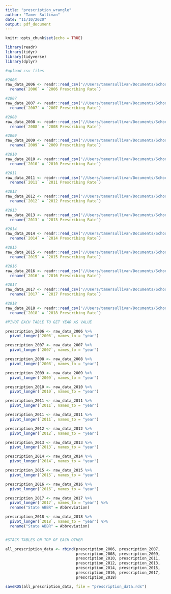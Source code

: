 ```yaml
---
title: "prescription_wrangle"
author: "Tamer Sullivan"
date: "11/10/2020"
output: pdf_document
---
```


```r
knitr::opts_chunk$set(echo = TRUE)

library(readr)
library(tidyr)
library(tidyverse)
library(dplyr)

```

```r
#upload csv files

#2006
raw_data_2006 <- readr::read_csv("//Users/tamersullivan/Documents/School/Fall 2020 classes/Data Science/Blog-Pill-Posse/blog-data-raw/2006_CDC_state_prescription_data.csv") %>% 
  rename(`2006` = `2006 Prescribing Rate`)

#2007
raw_data_2007 <- readr::read_csv("//Users/tamersullivan/Documents/School/Fall 2020 classes/Data Science/Blog-Pill-Posse/blog-data-raw/2007_CDC_state_prescription_data.csv") %>% 
  rename(`2007` = `2007 Prescribing Rate`)

#2008
raw_data_2008 <- readr::read_csv("//Users/tamersullivan/Documents/School/Fall 2020 classes/Data Science/Blog-Pill-Posse/blog-data-raw/2008_CDC_state_prescription_data.csv") %>% 
  rename(`2008` = `2008 Prescribing Rate`)

#2009
raw_data_2009 <- readr::read_csv("//Users/tamersullivan/Documents/School/Fall 2020 classes/Data Science/Blog-Pill-Posse/blog-data-raw/2009_CDC_state_prescription_data.csv") %>% 
  rename(`2009` = `2009 Prescribing Rate`)

#2010
raw_data_2010 <- readr::read_csv("//Users/tamersullivan/Documents/School/Fall 2020 classes/Data Science/Blog-Pill-Posse/blog-data-raw/2010_CDC_state_prescription_data.csv") %>% 
  rename(`2010` = `2010 Prescribing Rate`)

#2011
raw_data_2011 <- readr::read_csv("//Users/tamersullivan/Documents/School/Fall 2020 classes/Data Science/Blog-Pill-Posse/blog-data-raw/2011_CDC_state_prescription_data.csv") %>% 
  rename(`2011` = `2011 Prescribing Rate`)

#2012
raw_data_2012 <- readr::read_csv("//Users/tamersullivan/Documents/School/Fall 2020 classes/Data Science/Blog-Pill-Posse/blog-data-raw/2012_CDC_state_prescription_data.csv") %>% 
  rename(`2012` = `2012 Prescribing Rate`)

#2013
raw_data_2013 <- readr::read_csv("//Users/tamersullivan/Documents/School/Fall 2020 classes/Data Science/Blog-Pill-Posse/blog-data-raw/2013_CDC_state_prescription_data.csv") %>% 
  rename(`2013` = `2013 Prescribing Rate`)

#2014
raw_data_2014 <- readr::read_csv("//Users/tamersullivan/Documents/School/Fall 2020 classes/Data Science/Blog-Pill-Posse/blog-data-raw/2014_CDC_state_prescription_data.csv") %>% 
  rename(`2014` = `2014 Prescribing Rate`)

#2015
raw_data_2015 <- readr::read_csv("//Users/tamersullivan/Documents/School/Fall 2020 classes/Data Science/Blog-Pill-Posse/blog-data-raw/2015_CDC_state_prescription_data.csv") %>% 
  rename(`2015` = `2015 Prescribing Rate`)

#2016
raw_data_2016 <- readr::read_csv("//Users/tamersullivan/Documents/School/Fall 2020 classes/Data Science/Blog-Pill-Posse/blog-data-raw/2016_CDC_state_prescription_data.csv") %>% 
  rename(`2016` = `2016 Prescribing Rate`)

#2017
raw_data_2017 <- readr::read_csv("//Users/tamersullivan/Documents/School/Fall 2020 classes/Data Science/Blog-Pill-Posse/blog-data-raw/2017_CDC_state_prescription_data.csv") %>% 
  rename(`2017` = `2017 Prescribing Rate`)

#2018
raw_data_2018 <- readr::read_csv("//Users/tamersullivan/Documents/School/Fall 2020 classes/Data Science/Blog-Pill-Posse/blog-data-raw/2018_CDC_state_prescription_data.csv") %>% 
  rename(`2018` = `2018 Prescribing Rate`)

#PIVOT EACH TABLE TO GET YEAR AS VALUE

prescription_2006 <- raw_data_2006 %>%
  pivot_longer(`2006`, names_to = "year")

prescription_2007 <- raw_data_2007 %>%
  pivot_longer(`2007`, names_to = "year")

prescription_2008 <- raw_data_2008 %>%
  pivot_longer(`2008`, names_to = "year")

prescription_2009 <- raw_data_2009 %>%
  pivot_longer(`2009`, names_to = "year")

prescription_2010 <- raw_data_2010 %>%
  pivot_longer(`2010`, names_to = "year")

prescription_2011 <- raw_data_2011 %>%
  pivot_longer(`2011`, names_to = "year")

prescription_2011 <- raw_data_2011 %>%
  pivot_longer(`2011`, names_to = "year")

prescription_2012 <- raw_data_2012 %>%
  pivot_longer(`2012`, names_to = "year")

prescription_2013 <- raw_data_2013 %>%
  pivot_longer(`2013`, names_to = "year")

prescription_2014 <- raw_data_2014 %>%
  pivot_longer(`2014`, names_to = "year")

prescription_2015 <- raw_data_2015 %>%
  pivot_longer(`2015`, names_to = "year")

prescription_2016 <- raw_data_2016 %>%
  pivot_longer(`2016`, names_to = "year")

prescription_2017 <- raw_data_2017 %>%
  pivot_longer(`2017`, names_to = "year") %>%
  rename("State ABBR" = Abbreviation)

prescription_2018 <- raw_data_2018 %>%
  pivot_longer(`2018`, names_to = "year") %>%
  rename("State ABBR" = Abbreviation)


#STACK TABLES ON TOP OF EACH OTHER

all_prescription_data <- rbind(prescription_2006, prescription_2007, 
                               prescription_2008, prescription_2009, 
                               prescription_2010, prescription_2011, 
                               prescription_2012, prescription_2013, 
                               prescription_2014, prescription_2015, 
                               prescription_2016, prescription_2017, 
                               prescription_2018)

saveRDS(all_prescription_data, file = "prescription_data.rds")


```